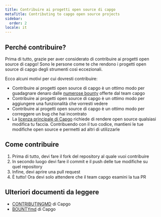 ```yaml
---
title: Contribuire ai progetti open source di capgo
metaTitle: Contributing to capgo open source projects
sidebar:
  order: 2
locale: it
---
```


## Perché contribuire?

Prima di tutto, grazie per aver considerato di contribuire ai progetti open source di capgo! Sono le persone come te che rendono i progetti open source di capgo degli strumenti così eccezionali.

Ecco alcuni motivi per cui dovresti contribuire:

* Contribuire ai progetti open source di capgo è un ottimo modo per guadagnare denaro dalle [numerose bounty](https://consolealgoraio/org/Capgo/) offerte dal team capgo
* Contribuire ai progetti open source di capgo è un ottimo modo per aggiungere una funzionalità che vorresti vedere
* Contribuire ai progetti open source di capgo è un ottimo modo per correggere un bug che hai incontrato
* La [licenza principale di Capgo](https://github.com/Cap-go/capgo/blob/main/LICENSE/) richiede di rendere open source qualsiasi modifica tu faccia. Contribuendo con il tuo codice, mantieni le tue modifiche open source e permetti ad altri di utilizzarle

## Come contribuire

1. Prima di tutto, devi fare il fork del repository al quale vuoi contribuire
2. In secondo luogo devi fare il commit e il push delle tue modifiche su quel repository
3. Infine, devi aprire una pull request
4. È tutto! Ora devi solo attendere che il team capgo esamini la tua PR

## Ulteriori documenti da leggere

* [CONTRIBUTINGMD](https://github.com/Cap-go/capgo/blob/main/CONTRIBUTINGmd/) di Capgo
* [BOUNTYmd](https://github.com/Cap-go/capgo/blob/main/BOUNTYmd/) di Capgo
